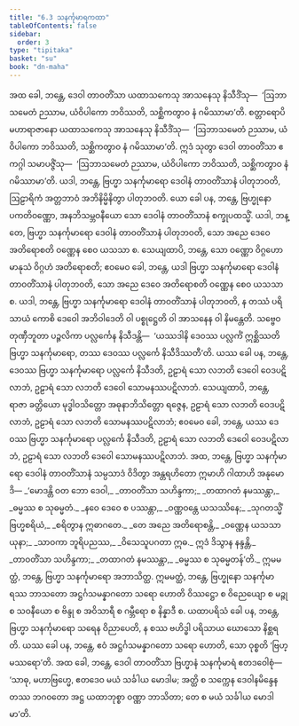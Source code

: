 ```yaml
---
title: "6.3 သနင်္ကုမာရကထာ"
tableOfContents: false
sidebar:
  order: 3
type: "tipitaka"
basket: "su"
book: "dn-maha"
---
```



<DynamicBreadcrumb />

<Division number="300" book="dn-maha" e="ch" v="7" p="182">

<Paragraph number="667" book="dn-maha">
အထ ခေါ, ဘန္တေ, ဒေဝါ တာဝတိံသာ ယထာသကေသု အာသနေသု နိသီဒိံသု—  ‘ဩဘာသမေတံ ဉဿာမ, ယံဝိပါကော ဘဝိဿတိ, သစ္ဆိကတွာဝ နံ ဂမိဿာမာ’တိ. စတ္တာရောပိ မဟာရာဇာနော ယထာသကေသု အာသနေသု နိသီဒိံသု—  ‘ဩဘာသမေတံ ဉဿာမ, ယံဝိပါကော ဘဝိဿတိ, သစ္ဆိကတွာဝ နံ ဂမိဿာမာ’တိ. ဣဒံ သုတွာ ဒေဝါ တာဝတိံသာ ဧကဂ္ဂါ သမာပဇ္ဇိံသု—  ‘ဩဘာသမေတံ ဉဿာမ, ယံဝိပါကော ဘဝိဿတိ, သစ္ဆိကတွာဝ နံ ဂမိဿာမာ’တိ.
</Paragraph>

<Paragraph number="668" book="dn-maha">
ယဒါ, ဘန္တေ, ဗြဟ္မာ သနင်္ကုမာရော ဒေဝါနံ တာဝတိံသာနံ ပါတုဘဝတိ, ဩဠာရိကံ အတ္တဘာဝံ အဘိနိမ္မိနိတွာ ပါတုဘဝတိ. ယော ခေါ ပန, ဘန္တေ, ဗြဟ္မုနော ပကတိဝဏ္ဏော, အနဘိသမ္ဘဝနီယော သော ဒေဝါနံ တာဝတိံသာနံ စက္ခုပထသ္မိံ. ယဒါ, ဘန္တေ, ဗြဟ္မာ သနင်္ကုမာရော ဒေဝါနံ တာဝတိံသာနံ ပါတုဘဝတိ, သော အညေ ဒေဝေ အတိရောစတိ ဝဏ္ဏေန စေဝ ယသသာ စ. သေယျထာပိ, ဘန္တေ, သော ဝဏ္ဏော ဝိဂ္ဂဟော မာနုသံ ဝိဂ္ဂဟံ အတိရောစတိ; ဧဝမေဝ ခေါ, ဘန္တေ, ယဒါ ဗြဟ္မာ သနင်္ကုမာရော ဒေဝါနံ တာဝတိံသာနံ ပါတုဘဝတိ, သော အညေ ဒေဝေ အတိရောစတိ ဝဏ္ဏေန စေဝ ယသသာ စ. ယဒါ, ဘန္တေ, ဗြဟ္မာ သနင်္ကုမာရော ဒေဝါနံ တာဝတိံသာနံ ပါတုဘဝတိ, န တဿံ ပရိသာယံ ကောစိ ဒေဝေါ အဘိဝါဒေတိ ဝါ ပစ္စုဋ္ဌေတိ ဝါ အာသနေန ဝါ နိမန္တေတိ. သဗ္ဗေဝ တုဏှီဘူတာ ပဉ္ဇလိကာ ပလ္လင်္ကေန နိသီဒန္တိ—  ‘ယဿဒါနိ ဒေဝဿ ပလ္လင်္ကံ ဣစ္ဆိဿတိ ဗြဟ္မာ သနင်္ကုမာရော, တဿ ဒေဝဿ ပလ္လင်္ကေ နိသီဒိဿတီ’တိ. ယဿ ခေါ ပန, ဘန္တေ, ဒေဝဿ ဗြဟ္မာ သနင်္ကုမာရော ပလ္လင်္ကေ နိသီဒတိ, ဥဠာရံ သော လဘတိ ဒေဝေါ ဝေဒပဋိလာဘံ, ဥဠာရံ သော လဘတိ ဒေဝေါ သောမနဿပဋိလာဘံ. သေယျထာပိ, ဘန္တေ, ရာဇာ ခတ္တိယော မုဒ္ဓါဝသိတ္တော အဓုနာဘိသိတ္တော ရဇ္ဇေန, ဥဠာရံ သော လဘတိ ဝေဒပဋိလာဘံ, ဥဠာရံ သော လဘတိ သောမနဿပဋိလာဘံ; ဧဝမေဝ ခေါ, ဘန္တေ, ယဿ ဒေဝဿ ဗြဟ္မာ သနင်္ကုမာရော ပလ္လင်္ကေ နိသီဒတိ, ဥဠာရံ သော လဘတိ ဒေဝေါ ဝေဒပဋိလာဘံ, ဥဠာရံ သော လဘတိ ဒေဝေါ သောမနဿပဋိလာဘံ. အထ, ဘန္တေ, ဗြဟ္မာ သနင်္ကုမာရော ဒေဝါနံ တာဝတိံသာနံ သမ္ပသာဒံ ဝိဒိတွာ အန္တရဟိတော ဣမာဟိ ဂါထာဟိ အနုမောဒိ—
</Paragraph>

<Paragraph number="669" type="verses" book="dn-maha">
_‘မောဒန္တိ ဝတ ဘော ဒေဝါ,_  
_တာဝတိံသာ သဟိန္ဒကာ;_  
_တထာဂတံ နမဿန္တာ,_  
_ဓမ္မဿ စ သုဓမ္မတံ._  

</Paragraph>

<Paragraph number="670" type="verses" book="dn-maha">
_နဝေ ဒေဝေ စ ပဿန္တာ,_  
_ဝဏ္ဏဝန္တေ ယသဿိနေ;_  
_သုဂတသ္မိံ ဗြဟ္မစရိယံ,_  
_စရိတွာန ဣဓာဂတေ._  

</Paragraph>

<Paragraph number="671" type="verses" book="dn-maha">
_တေ အညေ အတိရောစန္တိ,_  
_ဝဏ္ဏေန ယသသာယုနာ;_  
_သာဝကာ ဘူရိပညဿ,_  
_ဝိသေသူပဂတာ ဣဓ._  

</Paragraph>

<Paragraph number="672" type="verses" book="dn-maha">
ဣဒံ ဒိသွာန နန္ဒန္တိ,_  
_တာဝတိံသာ သဟိန္ဒကာ;_  
_တထာဂတံ နမဿန္တာ,_  
_ဓမ္မဿ စ သုဓမ္မတန်’တိ._  

</Paragraph>

</Division>
<Division number="301" book="dn-maha" e="ch" v="7" p="183">

<Paragraph number="673" book="dn-maha">
ဣမမတ္ထံ, ဘန္တေ, ဗြဟ္မာ သနင်္ကုမာရော အဘာသိတ္ထ. ဣမမတ္ထံ, ဘန္တေ, ဗြဟ္မုနော သနင်္ကုမာရဿ ဘာသတော အဋ္ဌင်္ဂသမန္နာဂတော သရော ဟောတိ ဝိဿဋ္ဌော စ ဝိညေယျော စ မဉ္ဇု စ သဝနီယော စ ဗိန္ဒု စ အဝိသာရီ စ ဂမ္ဘီရော စ နိန္နာဒီ စ. ယထာပရိသံ ခေါ ပန, ဘန္တေ, ဗြဟ္မာ သနင်္ကုမာရော သရေန ဝိညာပေတိ, န စဿ ဗဟိဒ္ဓါ ပရိသာယ ဃောသော နိစ္ဆရတိ. ယဿ ခေါ ပန, ဘန္တေ, ဧဝံ အဋ္ဌင်္ဂသမန္နာဂတော သရော ဟောတိ, သော ဝုစ္စတိ ‘ဗြဟ္မဿရော’တိ. အထ ခေါ, ဘန္တေ, ဒေဝါ တာဝတိံသာ ဗြဟ္မာနံ သနင်္ကုမာရံ ဧတဒဝေါစုံ—  ‘သာဓု, မဟာဗြဟ္မေ, ဧတဒေဝ မယံ သင်္ခါယ မောဒါမ; အတ္ထိ စ သက္ကေန ဒေဝါနမိန္ဒေန တဿ ဘဂဝတော အဋ္ဌ ယထာဘုစ္စာ ဝဏ္ဏာ ဘာသိတာ; တေ စ မယံ သင်္ခါယ မောဒါမာ’တိ.
</Paragraph>
</Division>